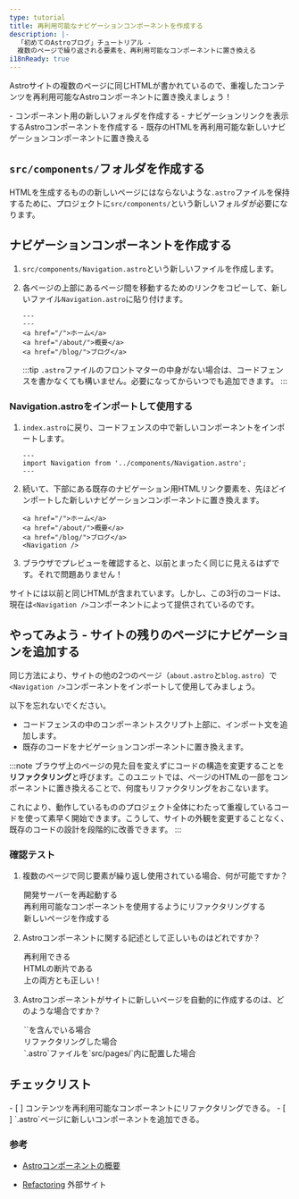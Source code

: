 ```yaml
---
type: tutorial
title: 再利用可能なナビゲーションコンポーネントを作成する
description: |-
  「初めてのAstroブログ」チュートリアル -
  複数のページで繰り返される要素を、再利用可能なコンポーネントに置き換える
i18nReady: true
---
```




Astroサイトの複数のページに同じHTMLが書かれているので、重複したコンテンツを再利用可能なAstroコンポーネントに置き換えましょう！

<PreCheck>
  - コンポーネント用の新しいフォルダを作成する
  - ナビゲーションリンクを表示するAstroコンポーネントを作成する
  - 既存のHTMLを再利用可能な新しいナビゲーションコンポーネントに置き換える
</PreCheck>

## `src/components/`フォルダを作成する

HTMLを生成するものの新しいページにはならないような`.astro`ファイルを保持するために、プロジェクトに`src/components/`という新しいフォルダが必要になります。


## ナビゲーションコンポーネントを作成する

1. `src/components/Navigation.astro`という新しいファイルを作成します。

2. 各ページの上部にあるページ間を移動するためのリンクをコピーして、新しいファイル`Navigation.astro`に貼り付けます。

    ```astro title="src/components/Navigation.astro" "---"
    ---
    ---
    <a href="/">ホーム</a>
    <a href="/about/">概要</a>
    <a href="/blog/">ブログ</a>
    ```
    :::tip
    `.astro`ファイルのフロントマターの中身がない場合は、コードフェンスを書かなくても構いません。必要になってからいつでも追加できます。
    :::

### Navigation.astroをインポートして使用する

1. `index.astro`に戻り、コードフェンスの中で新しいコンポーネントをインポートします。

    ```astro title="src/pages/index.astro"
    ---
    import Navigation from '../components/Navigation.astro';
    ---
    ```

2. 続いて、下部にある既存のナビゲーション用HTMLリンク要素を、先ほどインポートした新しいナビゲーションコンポーネントに置き換えます。

    ```astro title="src/pages/index.astro" del={1-3} ins={4}
    <a href="/">ホーム</a>
    <a href="/about/">概要</a>
    <a href="/blog/">ブログ</a>
    <Navigation />
    ```

3. ブラウザでプレビューを確認すると、以前とまったく同じに見えるはずです。それで問題ありません！

サイトには以前と同じHTMLが含まれています。しかし、この3行のコードは、現在は`<Navigation />`コンポーネントによって提供されているのです。

<Box icon="puzzle-piece">

## やってみよう - サイトの残りのページにナビゲーションを追加する

同じ方法により、サイトの他の2つのページ（`about.astro`と`blog.astro`）で`<Navigation />`コンポーネントをインポートして使用してみましょう。

以下を忘れないでください。
- コードフェンスの中のコンポーネントスクリプト上部に、インポート文を追加します。
- 既存のコードをナビゲーションコンポーネントに置き換えます。

</Box>

:::note
ブラウザ上のページの見た目を変えずにコードの構造を変更することを**リファクタリング**と呼びます。このユニットでは、ページのHTMLの一部をコンポーネントに置き換えることで、何度もリファクタリングをおこないます。

これにより、動作しているもののプロジェクト全体にわたって重複しているコードを使って素早く開始できます。こうして、サイトの外観を変更することなく、既存のコードの設計を段階的に改善できます。
:::



<Box icon="check-list">

### 確認テスト



1. 複数のページで同じ要素が繰り返し使用されている場合、何が可能ですか？
    <MultipleChoice>
      <Option>
        開発サーバーを再起動する
      </Option>
      <Option isCorrect>
        再利用可能なコンポーネントを使用するようにリファクタリングする
      </Option>
      <Option>
        新しいページを作成する
      </Option>
    </MultipleChoice>

2. Astroコンポーネントに関する記述として正しいものはどれですか？
    <MultipleChoice>
      <Option>
        再利用できる
      </Option>
      <Option>
        HTMLの断片である
      </Option>
      <Option isCorrect>
        上の両方とも正しい！
      </Option>
    </MultipleChoice>

3. Astroコンポーネントがサイトに新しいページを自動的に作成するのは、どのような場合ですか？
    <MultipleChoice>
      <Option>
        `<html></html>`を含んでいる場合
      </Option>
      <Option>
        リファクタリングした場合
      </Option>
      <Option isCorrect>
        `.astro`ファイルを`src/pages/`内に配置した場合
      </Option>
    </MultipleChoice>
</Box>

<Box icon="check-list">

## チェックリスト

<Checklist>
- [ ] コンテンツを再利用可能なコンポーネントにリファクタリングできる。
- [ ] `.astro`ページに新しいコンポーネントを追加できる。
</Checklist>

</Box>

### 参考 

- [Astroコンポーネントの概要](/ja/core-concepts/astro-components/#component-structure)

- [Refactoring](https://refactoring.com/) <Badge>外部サイト</Badge>
